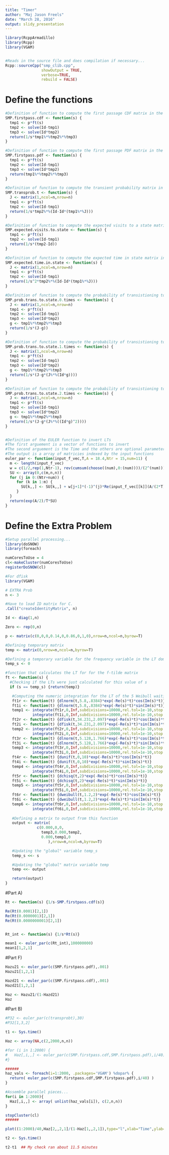 ```yaml
---
title: "Timer"
author: "Maj Jason Freels"
date: "March 28, 2016"
output: slidy_presentation
---
```



```r
library(RcppArmadillo)
library(Rcpp)
library(VGAM)


#Reads in the source file and does compilation if necessary...
Rcpp::sourceCpp("smp_clib.cpp",
                showOutput = TRUE,
                verbose=TRUE,
                rebuild = FALSE)
```

# Define the functions

```r
#Definition of function to compute the first passage CDF matrix in the LT domain
SMP.firstpass.cdf <- function(s) {
  tmp1 <- p*ft(s)  
  tmp2 <- solve(Id-tmp1)
  tmp3 <- solve(Id*tmp2)
  return(1/s*tmp1%*%tmp2%*%tmp3)
}

#Definition of function to compute the first passage PDF matrix in the LT domain
SMP.firstpass.pdf <- function(s) {
  tmp1 <- p*ft(s)  
  tmp2 <- solve(Id-tmp1)
  tmp3 <- solve(Id*tmp2)
  return(tmp1%*%tmp2%*%tmp3)
}

#Definition of function to compute the transient probability matrix in the LT domain
SMP.transprob.t <- function(s) {
  J <- matrix(1,ncol=n,nrow=n)
  tmp1 <- p*ft(s)  
  tmp2 <- solve(Id-tmp1) 
  return(1/s*tmp2%*%(Id-Id*(tmp1%*%J))) 
}

#Definition of function to compute the expected visits to a state matrix in the LT domain
SMP.expected.visits.to.state <- function(s) {
  tmp1 <- p*ft(s)  
  tmp2 <- solve(Id-tmp1) 
  return(1/s*(tmp2-Id)) 
}

#Definition of function to compute the expected time in state matrix in the LT domain
SMP.expected.time.in.state <- function(s) {
  J <- matrix(1,ncol=n,nrow=n)
  tmp1 <- p*ft(s)  
  tmp2 <- solve(Id-tmp1) 
  return(1/s^2*tmp2%*%(Id-Id*(tmp1%*%J))) 
}

#Definition of function to compute the probability of transistioning to state 0 times matrix in the LT domain
SMP.prob.trans.to.state.0.times <- function(s) {
  J <- matrix(1,ncol=n,nrow=n)
  tmp1 <- p*ft(s)  
  tmp2 <- solve(Id-tmp1)
  tmp3 <- solve(Id*tmp2)
  g <- tmp1%*%tmp2%*%tmp3
  return(1/s*(J-g)) 
}

#Definition of function to compute the probability of transistioning to state 1 or less times matrix in the LT domain
SMP.prob.trans.to.state.1.times <- function(s) {
  J <- matrix(1,ncol=n,nrow=n)
  tmp1 <- p*ft(s)  
  tmp2 <- solve(Id-tmp1)
  tmp3 <- solve(Id*tmp2)
  g <- tmp1%*%tmp2%*%tmp3
  return(1/s*(J-g*(J%*%(Id*g)))) 
}

#Definition of function to compute the probability of transistioning to state 2 or less times matrix in the LT domain
SMP.prob.trans.to.state.2.times <- function(s) {
  J <- matrix(1,ncol=n,nrow=n)
  tmp1 <- p*ft(s)  
  tmp2 <- solve(Id-tmp1)
  tmp3 <- solve(Id*tmp2)
  g <- tmp1%*%tmp2%*%tmp3
  return(1/s*(J-g*(J%*%((Id*g)^2)))) 
}


#Definition of the EULER function to invert LTs
#The first arguement is a vector of functions to invert
#The second arguement is the Time and the others are optional parameters
#The output is a array of matricies indexed by the input functions
euler_par <- function(input_f_vec,T,A = 18.4,Ntr = 15,num=11) {
  m <- length(input_f_vec)
  w = c(1/2,rep(1,Ntr-1), rev(cumsum(choose((num),0:(num))))/(2^(num)))
  SU <- array(0,c(m,n,n))
  for (j in 0:(Ntr+num)) { 
     for (k in 1:m) {
       SU[k,,] <- SU[k,,] + w[j+1]*(-1)^(j)*Re(input_f_vec[[k]](A/(2*T)+ j*pi/T*1i))
     }
  }
  return(exp(A/2)/T*SU)
}
```

# Define the Extra Problem

```r
#Setup parallel processing...
library(doSNOW)
library(foreach)

numCoresToUse = 4
cl<-makeCluster(numCoresToUse)
registerDoSNOW(cl)
```

```r

#For dfisk
library(VGAM)

# EXTRA Prob
n <- 3

#Have to load ID matrix for C.
.Call("createIdentityMatrix", n)

Id <- diag(1,n)

Zero <- rep(0,n)

p <- matrix(c(0,0,0,0.14,0,0.86,0,1,0),nrow=n,ncol=n,byrow=T)

#Defining temporary matrix
temp <- matrix(0,nrow=n,ncol=n,byrow=T)

#Defining a temporary variable for the frequency variable in the LT domain
temp_s <- 0

#function that calculates the LT for for the f-tilde matrix 
ft <- function(s) {
  #Checking if the LTs were just calculated for this value of s
  if (s == temp_s) {return(temp)}

   #Computing the numeric integration for the LT of the 5 Weibull waiting time distributions
   ft1r <- function(t) {dlnorm(t,5.8,.8384)*exp(-Re(s)*t)*cos(Im(s)*t)}
   ft1i <- function(t) {dlnorm(t,5.8,.8384)*exp(-Re(s)*t)*sin(Im(s)*t)}
   temp1 <- integrate(ft1r,0,Inf,subdivisions=10000,rel.tol=1e-10,stop.on.error=FALSE)$value - 
            integrate(ft1i,0,Inf,subdivisions=10000,rel.tol=1e-10,stop.on.error=FALSE)$value*1i
   ft2r <- function(t) {dfisk(t,34.231,2.097)*exp(-Re(s)*t)*cos(Im(s)*t)}
   ft2i <- function(t) {dfisk(t,34.231,2.097)*exp(-Re(s)*t)*sin(Im(s)*t)}
   temp2 <- integrate(ft2r,0,Inf,subdivisions=10000,rel.tol=1e-10,stop.on.error=FALSE)$value - 
            integrate(ft2i,0,Inf,subdivisions=10000,rel.tol=1e-10,stop.on.error=FALSE)$value*1i
   ft3r <- function(t) {dlnorm(t,5.128,1.766)*exp(-Re(s)*t)*cos(Im(s)*t)}
   ft3i <- function(t) {dlnorm(t,5.128,1.766)*exp(-Re(s)*t)*sin(Im(s)*t)}
   temp3 <- integrate(ft3r,0,Inf,subdivisions=10000,rel.tol=1e-10,stop.on.error=FALSE)$value - 
            integrate(ft3i,0,Inf,subdivisions=10000,rel.tol=1e-10,stop.on.error=FALSE)$value*1i
   ft4r <- function(t) {dunif(t,0,10)*exp(-Re(s)*t)*cos(Im(s)*t)}
   ft4i <- function(t) {dunif(t,0,10)*exp(-Re(s)*t)*sin(Im(s)*t)}
   temp4 <- integrate(ft4r,0,Inf,subdivisions=10000,rel.tol=1e-10,stop.on.error=FALSE)$value - 
            integrate(ft4i,0,Inf,subdivisions=10000,rel.tol=1e-10,stop.on.error=FALSE)$value*1i
   ft5r <- function(t) {dchisq(t,2)*exp(-Re(s)*t)*cos(Im(s)*t)}
   ft5i <- function(t) {dchisq(t,2)*exp(-Re(s)*t)*sin(Im(s)*t)}
   temp5 <- integrate(ft5r,0,Inf,subdivisions=10000,rel.tol=1e-10,stop.on.error=FALSE)$value - 
            integrate(ft5i,0,Inf,subdivisions=10000,rel.tol=1e-10,stop.on.error=FALSE)$value*1i
   ft6r <- function(t) {dweibull(t,1.2,2)*exp(-Re(s)*t)*cos(Im(s)*t)}
   ft6i <- function(t) {dweibull(t,1.2,2)*exp(-Re(s)*t)*sin(Im(s)*t)}
   temp6 <- integrate(ft6r,0,Inf,subdivisions=10000,rel.tol=1e-10,stop.on.error=FALSE)$value - 
            integrate(ft6i,0,Inf,subdivisions=10000,rel.tol=1e-10,stop.on.error=FALSE)$value*1i
   
   #Defining a matrix to output from this function
   output <- matrix(
              c(0.000,0,0,
                temp3,0.000,temp2,   
                0.000,temp1,0
                   ),nrow=n,ncol=n,byrow=T)

   #Updating the "global" variable temp_s
   temp_s <<- s

   #Updating the "global" matrix variable temp
   temp <<- output

   return(output)
}
```

#Part A)

```r
Rt <- function(s) {1/s-SMP.firstpass.cdf(s)}

Re(Rt(0.0001)[2,1])
Re(Rt(0.0000001)[2,1])
Re(Rt(0.0000000001)[2,1])


Rt_int <- function(s) {1/s*Rt(s)}

mean1 <- euler_par(c(Rt_int),100000000)
mean1[1,2,1]
```


#Part F)

```r
Hazu21 <- euler_par(c(SMP.firstpass.pdf),.001)
Hazu21[1,2,1]

Hazd21 <- euler_par(c(SMP.firstpass.cdf),.001)
Hazd21[1,2,1]

Haz <- Hazu21/(1-Hazd21)
Haz
```


#Part B)

```r
#P32 <- euler_par(c(transprobt),30)
#P32[1,3,2]

t1 <- Sys.time()

Haz <- array(NA,c(2,2000,n,n))

#for (i in 1:2000) {
#   Haz[,i,,] <- euler_par(c(SMP.firstpass.cdf,SMP.firstpass.pdf),i/40)
#}

######
haz_vals <- foreach(i=1:2000, .packages='VGAM') %dopar% {
  return( euler_par(c(SMP.firstpass.cdf,SMP.firstpass.pdf),i/40) )
}

#Assemble parallel pieces...
for(i in 1:2000){
  Haz[,i,,] <- array( unlist(haz_vals[i]), c(2,n,n))
}

stopCluster(cl)
######

plot((1:2000)/40,Haz[2,,2,1]/(1-Haz[1,,2,1]),type="l",xlab="Time",ylab="")

t2 <- Sys.time()

t2-t1  ## My check ran about 11.5 minutes
````